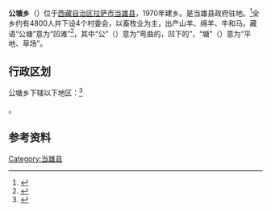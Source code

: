 {{expand|time=2011-04-09T10:07:01+00:00}}
{{中国乡级行政区|54/01/22/202/000}}
'''公塘乡'''（{{bo|z=ཀོང་ཐང།|w=kong thang}}）位于[[西藏自治区|西藏自治区]][[拉萨市|拉萨市]][[当雄县|当雄县]]，1970年建乡。是当雄县政府驻地。<ref>{{cite book |editor=《西藏年鉴》编委会 |title=西藏年鉴 2005 |date=2006.02 |publisher=西藏人民出版社 |location=拉萨 |isbn=7-223-01973-5 |page=210}}</ref>全乡约有4800人并下设4个村委会，以畜牧业为主，出产山羊、绵羊、牛和马。藏语“公塘”意为“凹滩”<ref>{{cite book |editor=《中国政区大典》编委会 |title=中国政区大典 4 |date=1999.08 |publisher=浙江人民出版社 |location=杭州 |isbn=7-213-01789-6 |page=1117}}</ref>，其中“公”（{{bo|z=ཀོང|w=kong}}）意为“弯曲的，凹下的”，“塘”（{{bo|z=ཐང|w=thang}}）意为“平地、草场”。

== 行政区划 ==

公塘乡下辖以下地区：<ref>{{PRC admin/ref sgc|54/01/22/202/000}}</ref>

{{PRC admin/children|54/01/22/202/000}}。

== 参考资料 ==

{{reflist}}

{{当雄县行政区划}}
{{西藏行政区划}}
[[Category:当雄县|Category:当雄县]]
